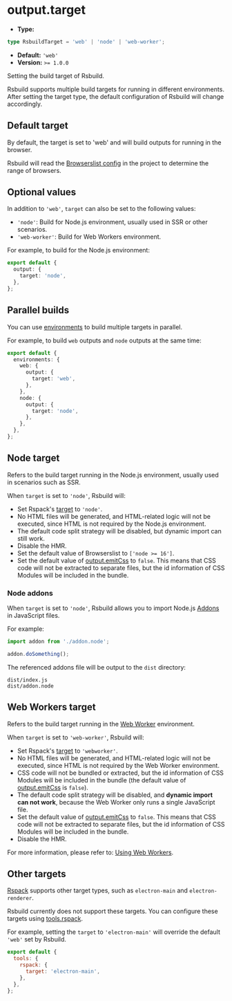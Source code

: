 # output.target

- **Type:**

```ts
type RsbuildTarget = 'web' | 'node' | 'web-worker';
```

- **Default:** `'web'`
- **Version:** `>= 1.0.0`

Setting the build target of Rsbuild.

Rsbuild supports multiple build targets for running in different environments. After setting the target type, the default configuration of Rsbuild will change accordingly.

## Default target

By default, the target is set to 'web' and will build outputs for running in the browser.

Rsbuild will read the [Browserslist config](https://github.com/browserslist/browserslist) in the project to determine the range of browsers.

## Optional values

In addition to `'web'`, `target` can also be set to the following values:

- `'node'`: Build for Node.js environment, usually used in SSR or other scenarios.
- `'web-worker'`: Build for Web Workers environment.

For example, to build for the Node.js environment:

```ts
export default {
  output: {
    target: 'node',
  },
};
```

## Parallel builds

You can use [environments](/config/environments) to build multiple targets in parallel.

For example, to build `web` outputs and `node` outputs at the same time:

```ts
export default {
  environments: {
    web: {
      output: {
        target: 'web',
      },
    },
    node: {
      output: {
        target: 'node',
      },
    },
  },
};
```

## Node target

Refers to the build target running in the Node.js environment, usually used in scenarios such as SSR.

When `target` is set to `'node'`, Rsbuild will:

- Set Rspack's [target](https://rspack.dev/config/target) to `'node'`.
- No HTML files will be generated, and HTML-related logic will not be executed, since HTML is not required by the Node.js environment.
- The default code split strategy will be disabled, but dynamic import can still work.
- Disable the HMR.
- Set the default value of Browserslist to `['node >= 16']`.
- Set the default value of [output.emitCss](/config/output/emit-css) to `false`. This means that CSS code will not be extracted to separate files, but the id information of CSS Modules will be included in the bundle.

### Node addons

When `target` is set to `'node'`, Rsbuild allows you to import Node.js [Addons](https://nodejs.org/api/addons.html) in JavaScript files.

For example:

```js title="src/index.js"
import addon from './addon.node';

addon.doSomething();
```

The referenced addons file will be output to the `dist` directory:

```
dist/index.js
dist/addon.node
```

## Web Workers target

Refers to the build target running in the [Web Worker](https://developer.mozilla.org/en-US/docs/Web/API/Web_Workers_API) environment.

When `target` is set to `'web-worker'`, Rsbuild will:

- Set Rspack's [target](https://rspack.dev/config/target) to `'webworker'`.
- No HTML files will be generated, and HTML-related logic will not be executed, since HTML is not required by the Web Worker environment.
- CSS code will not be bundled or extracted, but the id information of CSS Modules will be included in the bundle (the default value of [output.emitCss](/config/output/emit-css) is `false`).
- The default code split strategy will be disabled, and **dynamic import can not work**, because the Web Worker only runs a single JavaScript file.
- Set the default value of [output.emitCss](/config/output/emit-css) to `false`. This means that CSS code will not be extracted to separate files, but the id information of CSS Modules will be included in the bundle.
- Disable the HMR.

For more information, please refer to: [Using Web Workers](/guide/basic/web-workers).

## Other targets

[Rspack](https://rspack.dev/config/target) supports other target types, such as `electron-main` and `electron-renderer`.

Rsbuild currently does not support these targets. You can configure these targets using [tools.rspack](/config/tools/rspack).

For example, setting the `target` to `'electron-main'` will override the default `'web'` set by Rsbuild.

```js
export default {
  tools: {
    rspack: {
      target: 'electron-main',
    },
  },
};
```
